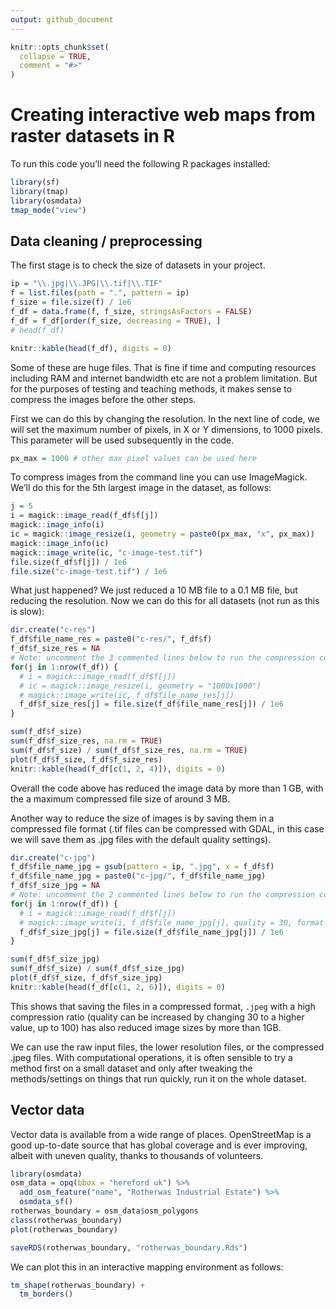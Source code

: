```yaml
---
output: github_document
---
```


<!-- README.md is generated from README.Rmd. Please edit that file -->

```r
knitr::opts_chunk$set(
  collapse = TRUE,
  comment = "#>"
)
```

# Creating interactive web maps from raster datasets in R

To run this code you'll need the following R packages installed:

```r
library(sf)
library(tmap)
library(osmdata)
tmap_mode("view")
```


## Data cleaning / preprocessing

The first stage is to check the size of datasets in your project.

```r
ip = "\\.jpg|\\.JPG|\\.tif|\\.TIF"
f = list.files(path = ".", pattern = ip)
f_size = file.size(f) / 1e6
f_df = data.frame(f, f_size, stringsAsFactors = FALSE)
f_df = f_df[order(f_size, decreasing = TRUE), ]
# head(f_df)
```

```r
knitr::kable(head(f_df), digits = 0)
```

Some of these are huge files.
That is fine if time and computing resources including RAM and internet bandwidth etc are not a problem limitation.
But for the purposes of testing and teaching methods, it makes sense to compress the images before the other steps.

First we can do this by changing the resolution.
In the next line of code, we will set the maximum number of pixels, in X or Y dimensions, to 1000 pixels.
This parameter will be used subsequently in the code.

```r
px_max = 1000 # other max pixel values can be used here
```

To compress images from the command line you can use ImageMagick.
We'll do this for the 5th largest image in the dataset, as follows:

```r
j = 5
i = magick::image_read(f_df$f[j])
magick::image_info(i)
ic = magick::image_resize(i, geometry = paste0(px_max, "x", px_max))
magick::image_info(ic)
magick::image_write(ic, "c-image-test.tif")
file.size(f_df$f[j]) / 1e6
file.size("c-image-test.tif") / 1e6
```

What just happened? 
We just reduced a 10 MB file to a 0.1 MB file, but reducing the resolution.
Now we can do this for all datasets (not run as this is slow):

```r
dir.create("c-res")
f_df$file_name_res = paste0("c-res/", f_df$f)
f_df$f_size_res = NA
# Note: uncomment the 3 commented lines below to run the compression code
for(j in 1:nrow(f_df)) {
  # i = magick::image_read(f_df$f[j])
  # ic = magick::image_resize(i, geometry = "1000x1000")
  # magick::image_write(ic, f_df$file_name_res[j])
  f_df$f_size_res[j] = file.size(f_df$file_name_res[j]) / 1e6
}
```

```r
sum(f_df$f_size)
sum(f_df$f_size_res, na.rm = TRUE)
sum(f_df$f_size) / sum(f_df$f_size_res, na.rm = TRUE)
plot(f_df$f_size, f_df$f_size_res)
knitr::kable(head(f_df[c(1, 2, 4)]), digits = 0)
```

Overall the code above has reduced the image data by more than 1 GB, with the a maximum compressed file size of around 3 MB.

Another way to reduce the size of images is by saving them in a compressed file format (.tif files can be compressed with GDAL, in this case we will save them as .jpg files with the default quality settings).

```r
dir.create("c-jpg")
f_df$file_name_jpg = gsub(pattern = ip, ".jpg", x = f_df$f)
f_df$file_name_jpg = paste0("c-jpg/", f_df$file_name_jpg)
f_df$f_size_jpg = NA
# Note: uncomment the 2 commented lines below to run the compression code
for(j in 1:nrow(f_df)) {
  # i = magick::image_read(f_df$f[j])
  # magick::image_write(i, f_df$file_name_jpg[j], quality = 30, format = "jpeg")
  f_df$f_size_jpg[j] = file.size(f_df$file_name_jpg[j]) / 1e6
}
```

```r
sum(f_df$f_size_jpg)
sum(f_df$f_size) / sum(f_df$f_size_jpg)
plot(f_df$f_size, f_df$f_size_jpg)
knitr::kable(head(f_df[c(1, 2, 6)]), digits = 0)
```

This shows that saving the files in a compressed format, `.jpeg` with a high compression ratio (quality can be increased by changing 30 to a higher value, up to 100) has also reduced image sizes by more than 1GB.

We can use the raw input files, the lower resolution files, or the compressed .jpeg files.
With computational operations, it is often sensible to try a method first on a small dataset and only after tweaking the methods/settings on things that run quickly, run it on the whole dataset.

## Vector data 

Vector data is available from a wide range of places.
OpenStreetMap is a good up-to-date source that has global coverage and is ever improving, albeit with uneven quality, thanks to thousands of volunteers.

```r
library(osmdata)
osm_data = opq(bbox = "hereford uk") %>% 
  add_osm_feature("name", "Rotherwas Industrial Estate") %>% 
  osmdata_sf()
rotherwas_boundary = osm_data$osm_polygons
class(rotherwas_boundary)
plot(rotherwas_boundary)
```

```r
saveRDS(rotherwas_boundary, "rotherwas_boundary.Rds")
```

We can plot this in an interactive mapping environment as follows:

```r
tm_shape(rotherwas_boundary) +
  tm_borders()
```


